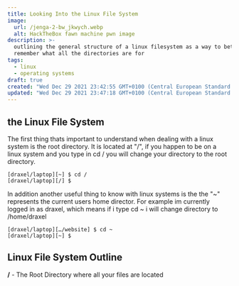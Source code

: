 ```yaml
---
title: Looking Into the Linux File System
image:
  url: /jenga-2-bw_jkwych.webp
  alt: HackTheBox fawn machine pwn image
description: >-
  outlining the general structure of a linux filesystem as a way to better
  remember what all the directories are for
tags:
  - linux
  - operating systems
draft: true
created: "Wed Dec 29 2021 23:42:55 GMT+0100 (Central European Standard Time)"
updated: "Wed Dec 29 2021 23:47:18 GMT+0100 (Central European Standard Time)"
---
```


## the Linux File System

The first thing thats important to understand when dealing with a linux system is the root directory. It is located at "/",
if you happen to be on a linux system and you type in cd / you will change your directory to the root directory.

```bash:terminal
[draxel/laptop][~] $ cd /
[draxel/laptop][/] $
```

In addition another useful thing to know with linux systems is the the "~" represents the current users home director.
For example im currently logged in as draxel, which means if i type cd ~ i will change directory to /home/draxel

```bash:terminal
[draxel/laptop][…/website] $ cd ~
[draxel/laptop][~] $
```

## Linux File System Outline

**/** - The Root Directory where all your files are located
